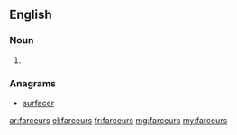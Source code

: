 ==English==

===Noun===
{{head|en|plural}}

# {{plural of|farceur|lang=en}}

===Anagrams===
* [[surfacer#English|surfacer]]

[[ar:farceurs]]
[[el:farceurs]]
[[fr:farceurs]]
[[mg:farceurs]]
[[my:farceurs]]